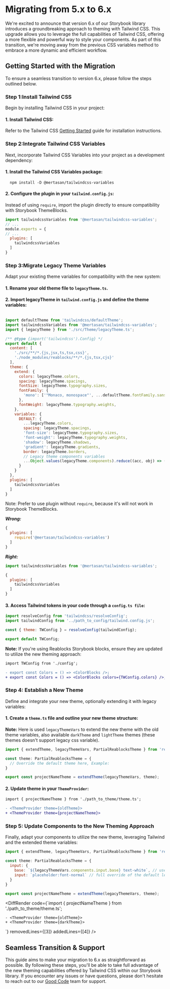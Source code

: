 
<Meta title="Docs/Getting Started/Migration" />

# Migrating from 5.x to 6.x
We're excited to announce that version 6.x of our Storybook library introduces a groundbreaking approach to theming with Tailwind CSS. 
This upgrade allows you to leverage the full capabilities of Tailwind CSS, offering a more flexible and powerful way to style your components. 
As part of this transition, we're moving away from the previous CSS variables method to embrace a more dynamic and efficient workflow.

## Getting Started with the Migration
To ensure a seamless transition to version 6.x, please follow the steps outlined below. 

### Step 1:Install Tailwind CSS
Begin by installing Tailwind CSS in your project:
#### **1.** Install Tailwind CSS: 
Refer to the Tailwind CSS [Getting Started](http://localhost:9009/?path=/docs/docs-getting-started-setup--docs#installing-tailwind-css) guide for installation instructions.

### Step 2:Integrate Tailwind CSS Variables
Next, incorporate Tailwind CSS Variables into your project as a development dependency:
#### **1.** Install the Tailwind CSS Variables package:
```shell
  npm install -D @mertasan/tailwindcss-variables
```

#### **2.** Configure the plugin in your `tailwind.config.js`:
Instead of using `require`, import the plugin directly to ensure compatibility with Storybook ThemeBlocks.
```js
import tailwindcssVariables from '@mertasan/tailwindcss-variables';
// ...
module.exports = {
// ...
  plugins: [
    tailwindcssVariables
  ]
}
```

### Step 3:Migrate Legacy Theme Variables
Adapt your existing theme variables for compatibility with the new system:
#### **1.** Rename your old theme file to `legacyTheme.ts`.

#### **2.** Import legacyTheme in `tailwind.config.js` and define the theme variables:

```js

import defaultTheme from 'tailwindcss/defaultTheme';
import tailwindcssVariables from '@mertasan/tailwindcss-variables';
import { legacyTheme } from './src/Theme/legacyTheme.ts';

/** @type {import('tailwindcss').Config} */
export default {
  content: [
    './src/**/*.{js,jsx,ts,tsx,css}',
    './node_modules/reablocks/**/*.{js,tsx,cjs}'
  ],
  theme: {
    extend: {
      colors: legacyTheme.colors,
      spacing: legacyTheme.spacings,
      fontSize: legacyTheme.typography.sizes,
      fontFamily: {
        'mono': ['"Monaco, monospace"', ...defaultTheme.fontFamily.sans]
      },
      fontWeight: legacyTheme.typography.weights,
    },
    variables: {
      DEFAULT: {
        ...legacyTheme.colors,
        spacing: legacyTheme.spacings,
        'font-size': legacyTheme.typography.sizes,
        'font-weight': legacyTheme.typography.weights,
        'shadow': legacyTheme.shadows,
        'gradient': legacyTheme.gradients,
        border: legacyTheme.borders,
        // Legacy theme components variables
        ...Object.values(legacyTheme.components).reduce((acc, obj) => ({ ...acc, ...obj }), {}),
      }
    }
  },
  plugins: [
    tailwindcssVariables
  ]
}
```
Note: Prefer to use plugin without `require`, because it's will not work in Storybook ThemeBlocks.

***Wrong:***
```js
{
  plugins: [
    require('@mertasan/tailwindcss-variables')
  ]
}
```
***Right:***
```js
import tailwindcssVariables from '@mertasan/tailwindcss-variables';

{
  plugins: [
    tailwindcssVariables
  ]
}
```

#### **3.** Access Tailwind tokens in your code through a `config.ts file`:
```js
import resolveConfig from 'tailwindcss/resolveConfig';
import tailwindConfig from '../path_to_config/tailwind.config.js';

const { theme: TWConfig } = resolveConfig(tailwindConfig);

export default TWConfig;

````
**Note:** If you're using Reablocks Storybook blocks, ensure they are updated to utilize the new theming approach:

```diff
import TWConfig from './config';

- export const Colors = () => <ColorBlocks />;
+ export const Colors = () => <ColorBlocks colors={TWConfig.colors} />;
```

### Step 4: Establish a New Theme
Define and integrate your new theme, optionally extending it with legacy variables:

#### **1.** Create a `theme.ts` file and outline your new theme structure:
**Note:** Here is used `legacyThemeVars` to extend the new theme with the old theme variables, also available `darkTheme` and `lightTheme` themes (these themes doesn't support legacy css variable).

```js
import { extendTheme, legacyThemeVars, PartialReablocksTheme } from 'reablocks';

const theme: PartialReablocksTheme = {
  // Override the default theme here, Example:
}

export const projectNameTheme = extendTheme(legacyThemeVars, theme);
```

#### **2.** Update theme in your `ThemeProvider`:

```diff
import { projectNameTheme } from './path_to_theme/theme.ts';

- <ThemeProvider theme={oldTheme}>
+ <ThemeProvider theme={projectNameTheme}>
```

### Step 5: Update Components to the New Theming Approach
Finally, adapt your components to utilize the new theme, leveraging Tailwind and the extended theme variables:
```js
import { extendTheme, legacyThemeVars, PartialReablocksTheme } from 'reablocks';

const theme: PartialReablocksTheme = {
  input: {
    base: `${legacyThemeVars.components.input.base} text-white`, // use concatenation to extend the default legacyThemeVars theme
    input: `placeholder:font-normal` // full override of the default legacyThemeVars theme styles for input
  }
}

export const projectNameTheme = extendTheme(legacyThemeVars, theme);
```

<DiffRender
  code={`import { projectNameTheme } from './path_to_theme/theme.ts';

    - <ThemeProvider theme={oldTheme}>
    + <ThemeProvider theme={darkTheme}>
`}
  removedLines={[3]}
  addedLines={[4]}
/>

## Seamless Transition & Support

This guide aims to make your migration to 6.x as straightforward as possible. 
By following these steps, you'll be able to take full advantage of the new theming capabilities offered by Tailwind CSS within our Storybook library. If you encounter any issues or have questions, please don't hesitate to reach out to our [Good Code](https://goodcode.us?utm=reablocks) team for support.